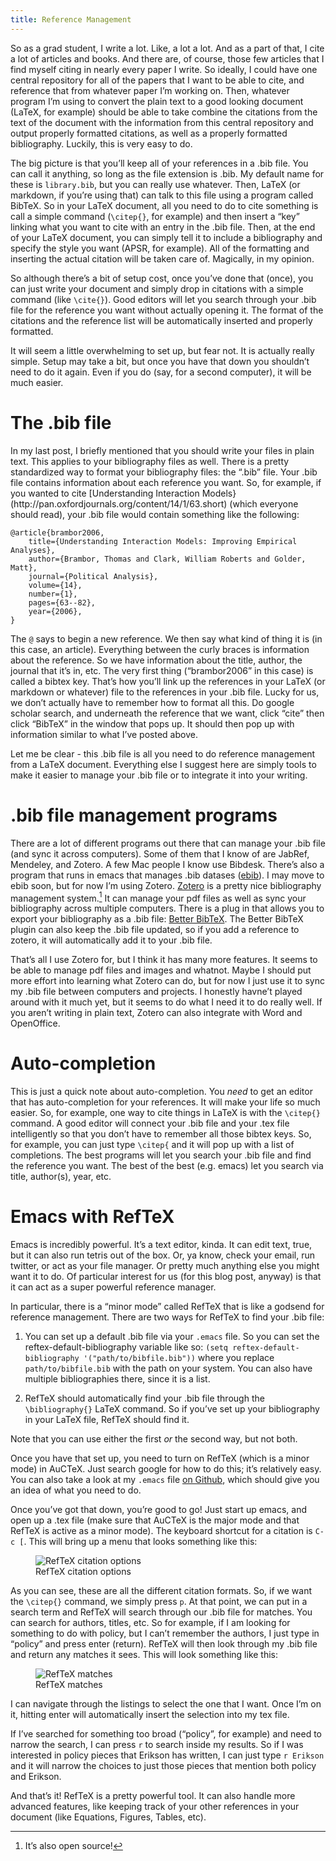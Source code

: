 ```yaml
---
title: Reference Management
---
```


So as a grad student, I write a lot.
Like, a lot a lot.
And as a part of that, I cite a lot of articles and books.
And there are, of course, those few articles that I find myself citing in nearly every paper I write.
So ideally, I could have one central repository for all of the papers that I want to be able to cite, and reference that from whatever paper I'm working on.
Then, whatever program I'm using to convert the plain text to a good looking document (LaTeX, for example) should be able to take combine the citations from the text of the document with the information from this central repository and output properly formatted citations, as well as a properly formatted bibliography.
Luckily, this is very easy to do.

The big picture is that you'll keep all of your references in a .bib file.
You can call it anything, so long as the file extension is .bib.
My default name for these is `library.bib`, but you can really use whatever.
Then, LaTeX (or markdown, if you're using that) can talk to this file using a program called BibTeX.
So in your LaTeX document, all you need to do to cite something is call a simple command (`\citep{}`, for example) and then insert a "key" linking what you want to cite with an entry in the .bib file.
Then, at the end of your LaTeX document, you can simply tell it to include a bibliography and specify the style you want (APSR, for example).
All of the formatting and inserting the actual citation will be taken care of.
Magically, in my opinion.

So although there's a bit of setup cost, once you've done that (once), you can just write your document and simply drop in citations with a simple command (like `\cite{}`).
Good editors will let you search through your .bib file for the reference you want without actually opening it.
The format of the citations and the reference list will be automatically inserted and properly formatted.

It will seem a little overwhelming to set up, but fear not.
It is actually really simple.
Setup may take a bit, but once you have that down you shouldn't need to do it again.
Even if you do (say, for a second computer), it will be much easier. 

# The .bib file
In my last post, I briefly mentioned that you should write your files in plain text.
This applies to your bibliography files as well.
There is a pretty standardized way to format your bibliography files: the ".bib" file.
Your .bib file contains information about each reference you want.
So, for example, if you wanted to cite [Understanding Interaction Models}(http://pan.oxfordjournals.org/content/14/1/63.short) (which everyone should read), your .bib file would contain something like the following: 

    @article{brambor2006,
        title={Understanding Interaction Models: Improving Empirical Analyses},
        author={Brambor, Thomas and Clark, William Roberts and Golder, Matt},
        journal={Political Analysis},
        volume={14},
        number={1},
        pages={63--82},
        year={2006},
    }

The `@` says to begin a new reference.
We then say what kind of thing it is (in this case, an article).
Everything between the curly braces is information about the reference.
So we have information about the title, author, the journal that it's in, etc.
The very first thing ("brambor2006" in this case) is called a bibtex key.
That's how you'll link up the references in your LaTeX (or markdown or whatever) file to the references in your .bib file. 
Lucky for us, we don't actually have to remember how to format all this.
Do google scholar search, and underneath the reference that we want, click "cite" then click "BibTeX" in the window that pops up.
It should then pop up with information similar to what I've posted above.

Let me be clear - this .bib file is all you need to do reference management from a LaTeX document.
Everything else I suggest here are simply tools to make it easier to manage your .bib file or to integrate it into your writing. 

# .bib file management programs
There are a lot of different programs out there that can manage your .bib file (and sync it across computers).
Some of them that I know of are JabRef, Mendeley, and Zotero.
A few Mac people I know use Bibdesk.
There's also a program that runs in emacs that manages .bib datases ([ebib](http://joostkremers.github.io/ebib/)).
I may move to ebib soon, but for now I'm using Zotero.
[Zotero](https://www.zotero.org/) is a pretty nice bibliography management system.[^zotero]
It can manage your pdf files as well as sync your bibliography across multiple computers.
There is a plug in that allows you to export your bibliography as a .bib file: [Better BibTeX](https://zotplus.github.io/better-bibtex/).
The Better BibTeX plugin can also keep the .bib file updated, so if you add a reference to zotero, it will automatically add it to your .bib file.

That's all I use Zotero for, but I think it has many more features.
It seems to be able to manage pdf files and images and whatnot.
Maybe I should put more effort into learning what Zotero can do, but for now I just use it to sync my .bib file between computers and projects.
I honestly havne't played around with it much yet, but it seems to do what I need it to do really well.
If you aren't writing in plain text, Zotero can also integrate with Word and OpenOffice. 

[^zotero]: It's also open source! 

# Auto-completion
This is just a quick note about auto-completion.
You *need* to get an editor that has auto-completion for your references.
It will make your life so much easier.
So, for example, one way to cite things in LaTeX is with the `\citep{}` command.
A good editor will connect your .bib file and your .tex file intelligently so that you don't have to remember all those bibtex keys.
So, for example, you can just type `\citep{` and it will pop up with a list of completions.
The best programs will let you search your .bib file and find the reference you want.
The best of the best (e.g. emacs) let you search via title, author(s), year, etc. 

# Emacs with RefTeX
Emacs is incredibly powerful.
It's a text editor, kinda.
It can edit text, true, but it can also run tetris out of the box.
Or, ya know, check your email, run twitter, or act as your file manager.
Or pretty much anything else you might want it to do. 
Of particular interest for us (for this blog post, anyway) is that it can act as a super powerful reference manager. 

In particular, there is a "minor mode" called RefTeX that is like a godsend for reference management.
There are two ways for RefTeX to find your .bib file:

1. You can set up a default .bib file via your `.emacs` file. So you can set the reftex-default-bibliography variable like so: `(setq reftex-default-bibliography '("path/to/bibfile.bib"))` where you replace `path/to/bibfile.bib` with the path on your system. You can also have multiple bibliographies there, since it is a list.

2. RefTeX should automatically find your .bib file through the `\bibliography{}` LaTeX command. So if you've set up your bibliography in your LaTeX file, RefTeX should find it.

Note that you can use either the first *or* the second way, but not both.

Once you have that set up, you need to turn on RefTeX (which is a minor mode) in AuCTeX.
Just search google for how to do this; it's relatively easy.
You can also take a look at my `.emacs` file [on Github](https://github.com/jabranham/emacs), which should give you an idea of what you need to do.

Once you've got that down, you're good to go!
Just start up emacs, and open up a .tex file (make sure that AuCTeX is the major mode and that RefTeX is active as a minor mode).
The keyboard shortcut for a citation is `C-c [`.
This will bring up a menu that looks something like this:

![RefTeX citation options](/image/reftex-options.jpg)

As you can see, these are all the different citation formats.
So, if we want the `\citep{}` command, we simply press `p`.
At that point, we can put in a search term and RefTeX will search through our .bib file for matches.
You can search for authors, titles, etc.
So for example, if I am looking for something to do with policy, but I can't remember the authors, I just type in "policy" and press enter (return).
RefTeX will then look through my .bib file and return any matches it sees.
This will look something like this:

![RefTeX matches](/image/reftex-bib-keys.jpg)

I can navigate through the listings to select the one that I want.
Once I'm on it, hitting enter will automatically insert the selection into my tex file.

If I've searched for something too broad ("policy", for example) and need to narrow the search, I can press `r` to search inside my results.
So if I was interested in policy pieces that Erikson has written, I can just type `r Erikson` and it will narrow the choices to just those pieces that mention both policy and Erikson. 

And that's it!
RefTeX is a pretty powerful tool.
It can also handle more advanced features, like keeping track of your other references in your document (like Equations, Figures, Tables, etc).
